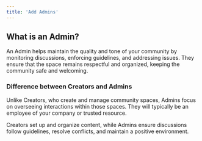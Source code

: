 ```yaml
---
title: 'Add Admins'
---
```


## What is an Admin?

An Admin helps maintain the quality and tone of your community by monitoring discussions, enforcing guidelines, and addressing issues. They ensure that the space remains respectful and organized, keeping the community safe and welcoming.

### Difference between Creators and Admins

Unlike Creators, who create and manage community spaces, Admins focus on overseeing interactions within those spaces. They will typically be an employee of your company or trusted resource.

Creators set up and organize content, while Admins ensure discussions follow guidelines, resolve conflicts, and maintain a positive environment.
